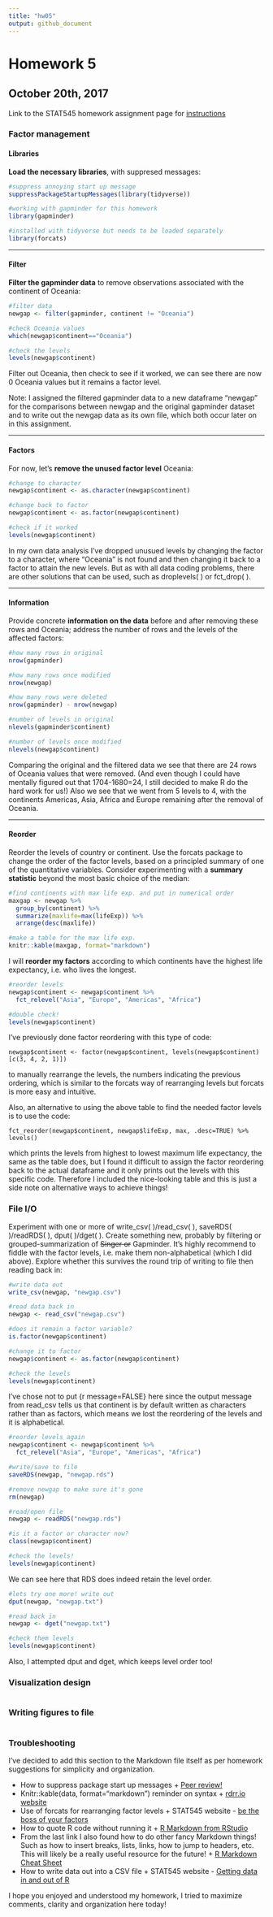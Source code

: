 ```yaml
---
title: "hw05"
output: github_document
---
```


# Homework 5

## October 20th, 2017

Link to the STAT545 homework assignment page for [instructions](http://stat545.com/hw05_factor-figure-boss-repo-hygiene.html)

### Factor management

#### Libraries

**Load the necessary libraries**, with suppresed messages:

```r
#suppress annoying start up message
suppressPackageStartupMessages(library(tidyverse))

#working with gapminder for this homework
library(gapminder)

#installed with tidyverse but needs to be loaded separately
library(forcats)
```

***

#### Filter

**Filter the gapminder data** to remove observations associated with the continent of Oceania:

```r
#filter data
newgap <- filter(gapminder, continent != "Oceania")

#check Oceania values
which(newgap$continent=="Oceania")

#check the levels
levels(newgap$continent)
```

Filter out Oceania, then check to see if it worked, we can see there are now 0 Oceania values but it remains a factor level.

Note: I assigned the filtered gapminder data to a new dataframe "newgap" for the comparisons between newgap and the original gapminder dataset and to write out the newgap data as its own file, which both occur later on in this assignment.

***

#### Factors

For now, let's **remove the unused factor level** Oceania:

```r
#change to character
newgap$continent <- as.character(newgap$continent)

#change back to factor
newgap$continent <- as.factor(newgap$continent)

#check if it worked
levels(newgap$continent)
```

In my own data analysis I've dropped unusued levels by changing the factor to a character, where "Oceania" is not found and then changing it back to a factor to attain the new levels. But as with all data coding problems, there are other solutions that can be used, such as droplevels( ) or fct_drop( ).

***

#### Information

Provide concrete **information on the data** before and after removing these rows and Oceania; address the number of rows and the levels of the affected factors:

```r
#how many rows in original
nrow(gapminder)

#how many rows once modified
nrow(newgap)

#how many rows were deleted
nrow(gapminder) - nrow(newgap)

#number of levels in original
nlevels(gapminder$continent)

#number of levels once modified
nlevels(newgap$continent)
```

Comparing the original and the filtered data we see that there are 24 rows of Oceania values that were removed. (And even though I could have mentally figured out that 1704-1680=24, I still decided to make R do the hard work for us!) Also we see that we went from 5 levels to 4, with the continents Americas, Asia, Africa and Europe remaining after the removal of Oceania.

***

#### Reorder

Reorder the levels of country or continent. Use the forcats package to change the order of the factor levels, based on a principled summary of one of the quantitative variables. Consider experimenting with a **summary statistic** beyond the most basic choice of the median:

```r
#find continents with max life exp. and put in numerical order
maxgap <- newgap %>%
  group_by(continent) %>%
  summarize(maxlife=max(lifeExp)) %>%
  arrange(desc(maxlife))

#make a table for the max life exp.
knitr::kable(maxgap, format="markdown")
```

I will **reorder my factors** according to which continents have the highest life expectancy, i.e. who lives the longest.

```r
#reorder levels
newgap$continent <- newgap$continent %>%
  fct_relevel("Asia", "Europe", "Americas", "Africa")

#double check!
levels(newgap$continent)
```

I've previously done factor reordering with this type of code:

`newgap$continent <- factor(newgap$continent, levels(newgap$continent)[c(3, 4, 2, 1)])`

to manually rearrange the levels, the numbers indicating the previous ordering, which is similar to the forcats way of rearranging levels but forcats is more easy and intuitive.

Also, an alternative to using the above table to find the needed factor levels is to use the code:

`fct_reorder(newgap$continent, newgap$lifeExp, max, .desc=TRUE) %>% levels()`

which prints the levels from highest to lowest maximum life expectancy, the same as the table does, but I found it difficult to assign the factor reordering back to the actual dataframe and it only prints out the levels with this specific code. Therefore I included the nice-looking table and this is just a side note on alternative ways to achieve things!

### File I/O

Experiment with one or more of write_csv( )/read_csv( ), saveRDS( )/readRDS( ),  dput( )/dget( ). Create something new, probably by filtering or grouped-summarization of ~~Singer or~~ Gapminder. It's highly recommend to fiddle with the factor levels, i.e. make them non-alphabetical (which I did above). Explore whether this survives the round trip of writing to file then reading back in:

```r
#write data out
write_csv(newgap, "newgap.csv")

#read data back in
newgap <- read_csv("newgap.csv")

#does it remain a factor variable?
is.factor(newgap$continent)

#change it to factor
newgap$continent <- as.factor(newgap$continent)

#check the levels
levels(newgap$continent)
```

I've chose not to put {r message=FALSE} here since the output message from read_csv tells us that continent is by default written as characters rather than as factors, which means we lost the reordering of the levels and it is alphabetical.

```r
#reorder levels again
newgap$continent <- newgap$continent %>%
  fct_relevel("Asia", "Europe", "Americas", "Africa")

#write/save to file
saveRDS(newgap, "newgap.rds")

#remove newgap to make sure it's gone
rm(newgap)

#read/open file
newgap <- readRDS("newgap.rds")

#is it a factor or character now?
class(newgap$continent)

#check the levels!
levels(newgap$continent)
```

We can see here that RDS does indeed retain the level order.

```r
#lets try one more! write out
dput(newgap, "newgap.txt")

#read back in
newgap <- dget("newgap.txt")

#check them levels
levels(newgap$continent)
```

Also, I attempted dput and dget, which keeps level order too!

### Visualization design

```r

```


### Writing figures to file

```r

```


### Troubleshooting

I've decided to add this section to the Markdown file itself as per homework suggestions for simplicity and organization.

* How to suppress package start up messages
      + [Peer review!](https://github.com/vanflad/STAT545-hw-fladmark-vanessa/issues/4)
* Knitr::kable(data, format="markdown") reminder on syntax
      + [rdrr.io website](https://rdrr.io/cran/knitr/man/kable.html)
* Use of forcats for rearranging factor levels
      + STAT545 website - [be the boss of your factors](http://stat545.com/block029_factors.html)
* How to quote R code without running it
      + [R Markdown from RStudio](http://rmarkdown.rstudio.com/lesson-8.html)
* From the last link I also found how to do other fancy Markdown things! Such as how to insert breaks, lists, links, how to jump to headers, etc. This will likely be a really useful resource for the future!
      + [R Markdown Cheat Sheet](https://www.rstudio.com/wp-content/uploads/2016/03/rmarkdown-cheatsheet-2.0.pdf)
* How to write data out into a CSV file
      + STAT545 website - [Getting data in and out of R](http://stat545.com/block026_file-out-in.html)
      
I hope you enjoyed and understood my homework, I tried to maximize comments, clarity and organization here today!